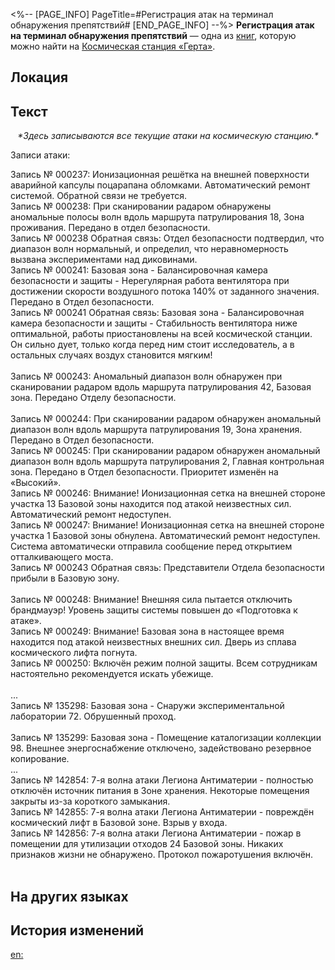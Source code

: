 <%-- [PAGE_INFO]
PageTitle=#Регистрация атак на терминал обнаружения препятствий#
[END_PAGE_INFO] --%>
{{Дополнить}}
{{Книга Инфобокс
|id           = 140
|Название     = 
|Изображение  = Журнал с КСГ.png
|Мир          = Космическая станция «Герта»
|Томов        = 1
|Автор        = <!--нужно добавить-->
|Описание     = Во время атаки Легиона Антиматерии терминалом обнаружения препятствий космической станции «Герта» велась запись ошибок. После завершения атаки исследователь Авраам тайно оставил здесь свои записи.
|Том1         = {{tx}}
|Источник1    = {{tx|Отсутствует источник}}
|Персонажи    = 
|Фракции      = 
}}
'''Регистрация атак на терминал обнаружения препятствий''' — одна из [[Книги|книг]], которую можно найти на [[Космическая станция «Герта»]].

==Локация==
{{Отметка карты|<!--название карты-->|<!--id отметки-->}}

==Текст==
<div align="center">''*Здесь записываются все текущие атаки на космическую станцию.*''</div>

Записи атаки:

Запись № 000237: Ионизационная решётка на внешней поверхности аварийной капсулы поцарапана обломками. Автоматический ремонт системой. Обратной связи не требуется.<br />
Запись № 000238: При сканировании радаром обнаружены аномальные полосы волн вдоль маршрута патрулирования 18, Зона проживания. Передано в отдел безопасности.<br />
Запись № 000238 Обратная связь: Отдел безопасности подтвердил, что диапазон волн нормальный, и определил, что неравномерность вызвана экспериментами над диковинами.<br />
Запись № 000241: Базовая зона - Балансировочная камера безопасности и защиты - Нерегулярная работа вентилятора при достижении скорости воздушного потока 140% от заданного значения. Передано в Отдел безопасности.<br />
Запись № 000241 Обратная связь: Базовая зона - Балансировочная камера безопасности и защиты - Стабильность вентилятора ниже оптимальной, работы приостановлены на всей космической станции. Он сильно дует, только когда перед ним стоит исследователь, а в остальных случаях воздух становится мягким!<br />
{{Цвет|Ключевой|nobold=1|''Авраам: Конструкция этого вентилятора - провал всей космической станции. Дует только на своих, а как появляется враг, то лишь поглаживает его лёгким ветерком!''}}<br />
Запись № 000243: Аномальный диапазон волн обнаружен при сканировании радаром вдоль маршрута патрулирования 42, Базовая зона. Передано Отделу безопасности.<br />
{{Цвет|Ключевой|nobold=1|''Авраам: Катастрофа, это начало катастрофы. 42 - несчастливое число. Если бы мы тогда включили отталкивающий мост, мы бы потеряли столько жизней? Что я делаю? Я выдвигаю гипотезу или просто фантазирую?''}}<br />
Запись № 000244: При сканировании радаром обнаружен аномальный диапазон волн вдоль маршрута патрулирования 19, Зона хранения. Передано в Отдел безопасности.<br />
Запись № 000245: При сканировании радаром обнаружен аномальный диапазон волн вдоль маршрута патрулирования 2, Главная контрольная зона. Передано в Отдел безопасности. Приоритет изменён на «Высокий».<br />
Запись № 000246: Внимание! Ионизационная сетка на внешней стороне участка 13 Базовой зоны находится под атакой неизвестных сил. Автоматический ремонт недоступен.<br />
Запись № 000247: Внимание! Ионизационная сетка на внешней стороне участка 1 Базовой зоны обнулена. Автоматический ремонт недоступен. Система автоматически отправила сообщение перед открытием отталкивающего моста.<br />
Запись № 000243 Обратная связь: Представители Отдела безопасности прибыли в Базовую зону.<br />
{{Цвет|Ключевой|nobold=1|''Авраам: Молодые люди, должно быть, полагают, что это ошибка работы брандмауэра! Кто бы мог представить такое нашествие саранчи? Ах! Число 243 - это конец их жизни и начало катастрофы...''}}<br />
Запись № 000248: Внимание! Внешняя сила пытается отключить брандмауэр! Уровень защиты системы повышен до «Подготовка к атаке».<br />
Запись № 000249: Внимание! Базовая зона в настоящее время находится под атакой неизвестных внешних сил. Дверь из сплава космического лифта погнута.<br />
Запись № 000250: Включён режим полной защиты. Всем сотрудникам настоятельно рекомендуется искать убежище.<br />
{{Цвет|Ключевой|nobold=1|''Авраам: Ведущий исследователь проводит первоклассное координирование. Она действительно пытается контролировать негативные последствия этой катастрофы. Иногда я представляю, если бы я стал одним из тех, кто не смог добраться до безопасного места. Эти звери могли бы меня просто раздавить. Если бы это случилось, кто-нибудь вспомнил бы обо мне?''}}<br />
...<br />
Запись № 135298: Базовая зона - Снаружи экспериментальной лаборатории 72. Обрушенный проход.<br />
{{Цвет|Ключевой|nobold=1|''Авраам: Два простых слова: обрушенный проход.''}}<br />
Запись № 135299: Базовая зона - Помещение каталогизации коллекции 98. Внешнее энергоснабжение отключено, задействовано резервное копирование.<br />
...<br />
Запись № 142854: 7-я волна атаки Легиона Антиматерии - полностью отключён источник питания в Зоне хранения. Некоторые помещения закрыты из-за короткого замыкания.<br />
Запись № 142855: 7-я волна атаки Легиона Антиматерии - повреждён космический лифт в Базовой зоне. Взрыв у входа.<br />
Запись № 142856: 7-я волна атаки Легиона Антиматерии - пожар в помещении для утилизации отходов 24 Базовой зоны. Никаких признаков жизни не обнаружено. Протокол пожаротушения включён.<br />
{{Цвет|Ключевой|nobold=1|''Авраам: Запись № 142857 должна идти после записи № 142856. Каждое тиканье терминала обнаружения препятствий означает конец чьих-то жизней. Может быть, я следующий? Но сколько времени я ещё протяну?''}}<br />
{{Цвет|Ключевой|nobold=1|''Вэнь Миндэ: Ввод команды: Приостановить доступ Авраама к записям атак терминала обнаружения препятствий''}}

==На других языках==
{{На других языках
|en   = Attack Records of the Obstacle Detection Terminal
|zhs  = 障碍判别终端的攻击记录
|zht  = 障礙判別終端機的攻擊紀錄
|ja   = バリア識別端末の攻撃記録
|ko   = 장애물 판별 장치의 공격 기록
|es   = Registro de ataques de la terminal de detección de obstáculos
|fr   = Historique des attaques du terminal de détection d'obstacles
|ru   = Регистрация атак на терминал обнаружения препятствий
|th   = บันทึกการโจมตีของเทอร์มินัลจำแนกสิ่งกีดขวาง
|vi   = Nhật Ký Tấn Công Thiết Bị Đầu Cuối Phát Hiện Chướng Ngại Vật
|de   = Angriffsprotokoll des Terminals für Hinderniserkennung
|id   = Catatan Serangan dari Terminal Deteksi Rintangan
|pt   = Registros de Ataque do Terminal de Detecção de Obstáculos
}}

==История изменений==
{{История изменений|3.5}}

[[en:]]